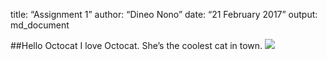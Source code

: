
title: "Assignment 1"
author: "Dineo Nono"
date: "21 February 2017"
output: md_document


##Hello Octocat
I love Octocat. She's the coolest cat in town.
![](https://dl.dropboxusercontent.com/u/11805474/painblogr/biostats/assignments/octocat.png)
